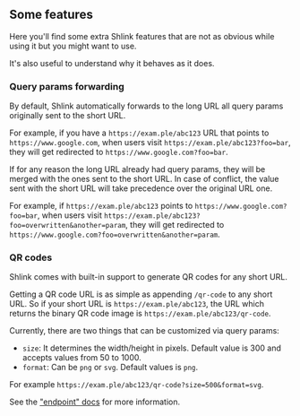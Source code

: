 ## Some features

Here you'll find some extra Shlink features that are not as obvious while using it but you might want to use.

It's also useful to understand why it behaves as it does.

### Query params forwarding

By default, Shlink automatically forwards to the long URL all query params originally sent to the short URL.

For example, if you have a `https://exam.ple/abc123` URL that points to `https://www.google.com`, when users visit `https://exam.ple/abc123?foo=bar`, they will get redirected to `https://www.google.com?foo=bar`.

If for any reason the long URL already had query params, they will be merged with the ones sent to the short URL. In case of conflict, the value sent with the short URL will take precedence over the original URL one.

For example, if `https://exam.ple/abc123` points to `https://www.google.com?foo=bar`, when users visit `https://exam.ple/abc123?foo=overwritten&another=param`, they will get redirected to `https://www.google.com?foo=overwritten&another=param`.

### QR codes

Shlink comes with built-in support to generate QR codes for any short URL.

Getting a QR code URL is as simple as appending `/qr-code` to any short URL. So if your short URL is `https://exam.ple/abc123`, the URL which returns the binary QR code image is `https://exam.ple/abc123/qr-code`.

Currently, there are two things that can be customized via query params:

* `size`: It determines the width/height in pixels. Default value is 300 and accepts values from 50 to 1000.
* `format`: Can be `png` or `svg`. Default values is `png`.

For example `https://exam.ple/abc123/qr-code?size=500&format=svg`.

See the ["endpoint" docs](https://api-spec.shlink.io/#/URL%20Shortener/shortUrlQrCode) for more information.
